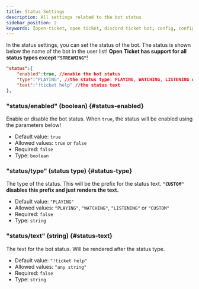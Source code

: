 ```yaml
---
title: Status Settings
description: All settings related to the bot status
sidebar_position: 2
keywords: [open-ticket, open ticket, discord ticket bot, config, config.json, settings, status]
---
```


In the status settings, you can set the status of the bot. The status is shown below the name of the bot in the user list!
**Open Ticket has support for <ColorText color="green">all status types </ColorText><ColorText color="red">except `"STREAMING"`</ColorText>**!

```json title="config.json"
"status":{
    "enabled":true, //enable the bot status
    "type":"PLAYING", //the status type: PLAYING, WATCHING, LISTENING or CUSTOM
    "text":"!ticket help" //the status text
},
```

### "status/enabled" (boolean) \{#status-enabled}
Enable or disable the bot status. When `true`, the status will be enabled using the parameters below!

- Default value: `true`
- Allowed values: `true` or `false`
- Required: `false`
- Type: `boolean`

### "status/type" (status type) \{#status-type}
The type of the status. This will be the prefix for the status text. **`"CUSTOM"` disables this prefix and just renders the text.**

- Default value: `"PLAYING"`
- Allowed values: `"PLAYING"`, `"WATCHING"`, `"LISTENING"` or `"CUSTOM"`
- Required: `false`
- Type: `string`

### "status/text" (string) \{#status-text}
The text for the bot status. Will be rendered after the status type.

- Default value: `"!ticket help"`
- Allowed values: `"any string"`
- Required: `false`
- Type: `string`